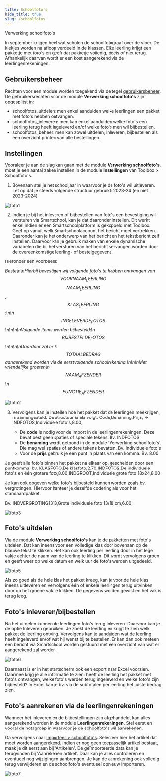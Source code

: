 ```yaml
---
title: Schoolfoto's
hide_title: true
slug: /schoolfotos
---
```

<ImageTitle img="camera.png">Verwerking schoolfoto's</ImageTitle>

In september krijgen heel wat scholen de schoolfotograaf over de vloer. De kiekjes worden na afloop verdeeld in de klassen. Elke leerling krijgt een pakketje met foto's en geeft dat pakketje volledig, deels of niet terug. Afhankelijk daarvan wordt er een kost aangerekend via de leerlingenrekeningen. 

## Gebruikersbeheer

Rechten voor een module worden toegekend via de tegel [gebruikersbeheer](/gebruikersbeheer). De gebruikersrechten voor de module **Verwerking schoolfoto's** zijn opgesplitst in:
- schoolfotos_uitdelen: men enkel aanduiden welke leerlingen een pakket met foto's hebben ontvangen.
- schoolfotos_inleveren: men kan enkel aanduiden welke foto's een leerling terug heeft ingeleverd en/of welke foto's men wil bijbestellen.  
- schoolfotos_beheer: men kan zowel uitdelen, inleveren, bijbestellen als een overzicht printen van alle bestellingen.  

## Instellingen

Vooraleer je aan de slag kan gaan met de module **Verwerking schoolfoto's**, moet je een aantal zaken instellen in de module **Instellingen** van Toolbox > Schoolfoto's. 

1. Bovenaan stel je het schooljaar in waarvoor je de foto's wil uitleveren. Let op dat je steeds volgende structuur gebruikt: 2023-24  (en niet 2023-<Text color="red">~~20~~</Text>24)

 ![foto1](./foto1.PNG)

2. Indien je bij het inleveren of bijbestellen van foto's een bevestiging wil versturen via Smartschool, kan je dat daaronder instellen. Dit werkt enkel indien er een Smartschoolplatform is gekoppeld met Toolbox. Geef op vanuit welk Smartschoolaccount het bericht moet vertrekken. Daaronder kan je het onderwerp van het bericht en het tekstbericht zelf instellen. Daarvoor kan je gebruik maken van enkele dynamische variabelen die bij het versturen van het bericht vervangen worden door de overeenkomstige leerling- of bestelgegevens.

 Hieronder een voorbeeld:

 *Beste\n\nHierbij bevestigen wij volgende foto\'s te hebben ontvangen van $$VOORNAAM_LEERLING$$ $$NAAM_LEERLING$$, $$KLAS_LEERLING$$:\n\n$$INGELEVERDE_FOTOS$$\n\n\n\nVolgende items werden bijbesteld:\n$$BIJBESTELDE_FOTOS$$\n\n\n\nDaardoor zal er € $$TOTAALBEDRAG$$ aangerekend worden via de eerstvolgende schoolrekening.\n\n\nMet vriendelijke groeten\n$$NAAM_AFZENDER$$\n$$FUNCTIE_AFZENDER$$*

 ![foto2](./foto2.PNG)

3. Vervolgens kan je instellen hoe het pakket dat de leerlingen meekrijgen, is samengesteld. De structuur is als volgt: Code,Benaming,Prijs; => INDFOTOS,Individuele foto's,8.00;

   - De **code** is nodig voor de import in de leerlingenrekeningen. Deze bevat best geen spaties of speciale tekens. Bv. INDFOTOS
   - De **benaming** wordt getoond in de module 'Verwerking schoolfoto's'. Die mag wel spaties of andere tekens bevatten. Bv. Individuele foto's
   - Voor de **prijs** gebruik je een punt in plaats van een komma. Bv. 8.00

  Je geeft alle foto's binnen het pakket na elkaar op, gescheiden door een puntkomma: bv. KLASFOTO,De klasfoto,2.70;INDFOTOS,De individuele foto's en één grotere foto,8.00;INDGROOT,Individuele grote foto 18x24,8.00

  Je kan ook opgeven welke foto's bijbesteld kunnen worden zoals bv. vergrotingen. Hiervoor hanteer je dezelfde codering als voor het standaardpakket. 

  Bv. INDVERGROTING1318,Grote individuele foto 13/18 cm,6.00;

  ![foto3](./foto3.PNG)

## Foto's uitdelen

Via de module **Verwerking schoolfoto's** kan je de pakketten met foto's uitdelen. Dat kan ineens voor een volledige klas door bovenaan op de blauwe tekst <LegacyAction text="Lever foto's voor heel 1A01 uit" /> te klikken. Het kan ook leerling per leerling door in het lege vakje achter de naam van de leerling te klikken. Dit wordt vervolgens groen en geeft weer op welke datum en welk uur de foto's werden uitgedeeld. 

![foto5](./foto5.png)

Als zo goed als de hele klas het pakket kreeg, kan je voor de hele klas ineens uitleveren en vervolgens één of enkele leerlingen terug uitvinken door op het groene vak te klikken. De gegevens worden gewist en het vak is terug leeg. 

## Foto's inleveren/bijbestellen

Na het uitdelen kunnen de leerlingen foto's terug inleveren. Daarvoor kan je de optie Inleveren gebruiken.  Je zoekt de leerling en krijgt te zien welk pakket de leerling ontving. Vervolgens kan je aanduiden wat de leerling heeft ingeleverd en/of wat hij wenst bij te bestellen. Er kan dan ook meteen een bericht via Smartschool worden gestuurd met een overzicht van wat er aangerekend zal worden.

![foto6](./foto6.PNG)

Daarnaast is er in het startscherm ook een export naar Excel voorzien. Daarmee krijg je alle informatie te zien: heeft de leerling het pakket met foto's ontvangen, welke foto's werden terug ingeleverd en welke foto's zijn bijbesteld? In Excel kan je bv. via de subtotalen per leerling het juiste bedrag zien.

## Foto's aanrekenen via de leerlingenrekeningen

Wanneer het inleveren en de bijbestellingen zijn afgehandeld, kan alles aangerekend worden in de module **Leerlingenrekeningen**. Stel eerst en vooral de notagroep in waarvoor je de schoolfoto's wil aanrekenen. 

Ga vervolgens naar [Importeer > schoolfoto's](/leerlingenrekeningen/Importeren/). Selecteer hier het artikel dat moet worden aangerekend. Indien er nog geen toepasselijk artikel bestaat, maak je dit eerst aan bij 'Artikelen'. 
De geïmporteerde data kan je terugvinden bij 'Aanrekenen artikel'. Daar kan je alles controleren en eventueel nog wijzigingen aanbrengen. Je kan de aanrekening ook volledig terug verwijderen en de schoolfoto's eventueel opnieuw importeren.  

![foto7](./foto7.png)